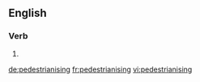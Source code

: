==English==

===Verb===
{{head|en|present participle}}

# {{present participle of|pedestrianise|lang=en|nocat=1}}

[[de:pedestrianising]]
[[fr:pedestrianising]]
[[vi:pedestrianising]]